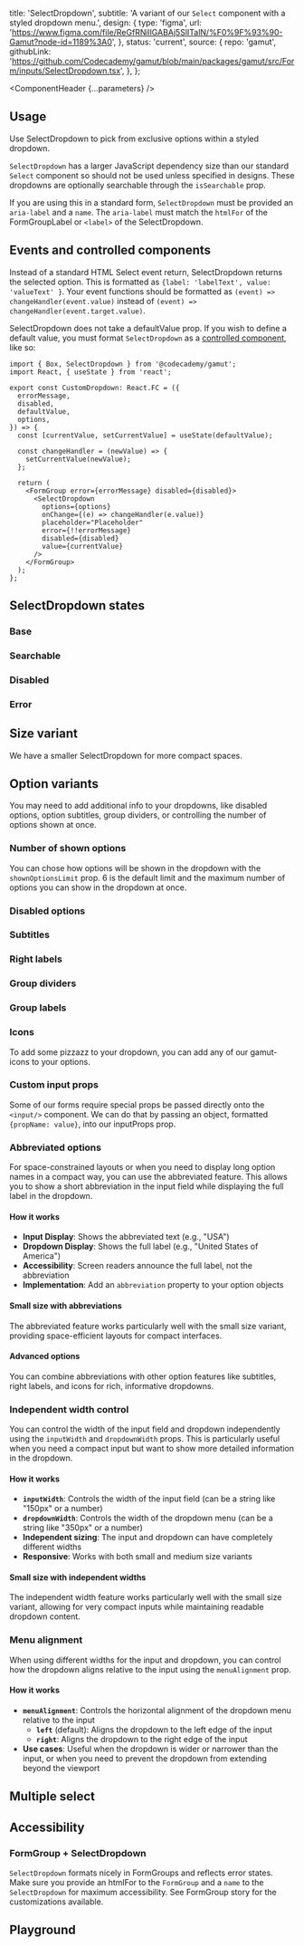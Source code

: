 


  title: 'SelectDropdown',
  subtitle: 'A variant of our `Select` component with a styled dropdown menu.',
  design: {
    type: 'figma',
    url: 'https://www.figma.com/file/ReGfRNillGABAj5SlITalN/%F0%9F%93%90-Gamut?node-id=1189%3A0',
  },
  status: 'current',
  source: {
    repo: 'gamut',
    githubLink:
      'https://github.com/Codecademy/gamut/blob/main/packages/gamut/src/Form/inputs/SelectDropdown.tsx',
  },
};

<Meta of={SelectDropdownStories} />

<ComponentHeader {...parameters} />

## Usage

Use SelectDropdown to pick from exclusive options within a styled dropdown.

`SelectDropdown` has a larger JavaScript dependency size than our standard `Select` component so should not be used unless specified in designs. These dropdowns are optionally searchable through the `isSearchable` prop.

If you are using this in a standard form, `SelectDropdown` must be provided an `aria-label` and a `name`. The `aria-label` must match the `htmlFor` of the FormGroupLabel or `<label>` of the SelectDropdown.

## Events and controlled components

Instead of a standard HTML Select event return, SelectDropdown returns the selected option. This is formatted as `{label: 'labelText', value: 'valueText' }`. Your event functions should be formatted as `(event) => changeHandler(event.value)` instead of `(event) => changeHandler(event.target.value)`.

SelectDropdown does not take a defaultValue prop. If you wish to define a default value, you must format `SelectDropdown` as a [controlled component](https://reactjs.org/docs/forms.html#controlled-components), like so:

```tsx
import { Box, SelectDropdown } from '@codecademy/gamut';
import React, { useState } from 'react';

export const CustomDropdown: React.FC = ({
  errorMessage,
  disabled,
  defaultValue,
  options,
}) => {
  const [currentValue, setCurrentValue] = useState(defaultValue);

  const changeHandler = (newValue) => {
    setCurrentValue(newValue);
  };

  return (
    <FormGroup error={errorMessage} disabled={disabled}>
      <SelectDropdown
        options={options}
        onChange={(e) => changeHandler(e.value)}
        placeholder="Placeholder"
        error={!!errorMessage}
        disabled={disabled}
        value={currentValue}
      />
    </FormGroup>
  );
};
```

## SelectDropdown states

### Base

<Canvas of={SelectDropdownStories.Base} />

### Searchable

<Canvas of={SelectDropdownStories.Searchable} />

### Disabled

<Canvas of={SelectDropdownStories.Disabled} />

### Error

<Canvas of={SelectDropdownStories.Error} />

## Size variant

We have a smaller SelectDropdown for more compact spaces.

<Canvas of={SelectDropdownStories.Small} />
<Canvas of={SelectDropdownStories.SmallSearchable} />

## Option variants

You may need to add additional info to your dropdowns, like disabled options, option subtitles, group dividers, or controlling the number of options shown at once.

### Number of shown options

You can chose how options will be shown in the dropdown with the `shownOptionsLimit` prop. 6 is the default limit and the maximum number of options you can show in the dropdown at once.

<Canvas of={SelectDropdownStories.ShownOptionsDefault} />
<Canvas of={SelectDropdownStories.ShownOptionsThree} />

### Disabled options

<Canvas of={SelectDropdownStories.DisabledOptions} />

### Subtitles

<Canvas of={SelectDropdownStories.Subtitles} />

### Right labels

<Canvas of={SelectDropdownStories.RightLabels} />

### Group dividers

<Canvas of={SelectDropdownStories.GroupDividers} />

### Group labels

<Canvas of={SelectDropdownStories.GroupLabels} />

### Icons

To add some pizzazz to your dropdown, you can add any of our <LinkTo id='Atoms/Icons'>gamut-icons</LinkTo> to your options.

<Canvas of={SelectDropdownStories.Icons} />

### Custom input props

Some of our forms require special props be passed directly onto the `<input/>` component. We can do that by passing an object, formatted `{propName: value}`, into our inputProps prop.

<Canvas of={SelectDropdownStories.CustomInputProps} />

### Abbreviated options

For space-constrained layouts or when you need to display long option names in a compact way, you can use the abbreviated feature. This allows you to show a short abbreviation in the input field while displaying the full label in the dropdown.

#### How it works

- **Input Display**: Shows the abbreviated text (e.g., "USA")
- **Dropdown Display**: Shows the full label (e.g., "United States of America")
- **Accessibility**: Screen readers announce the full label, not the abbreviation
- **Implementation**: Add an `abbreviation` property to your option objects

<Canvas of={SelectDropdownStories.AbbreviatedInput} />

#### Small size with abbreviations

The abbreviated feature works particularly well with the small size variant, providing space-efficient layouts for compact interfaces.

<Canvas of={SelectDropdownStories.AbbreviatedSmallSize} />

#### Advanced options

You can combine abbreviations with other option features like subtitles, right labels, and icons for rich, informative dropdowns.

<Canvas of={SelectDropdownStories.AbbreviatedWithSubtitleAndRightLabel} />
<Canvas of={SelectDropdownStories.ComplexAbbreviatedOptions} />

### Independent width control

You can control the width of the input field and dropdown independently using the `inputWidth` and `dropdownWidth` props. This is particularly useful when you need a compact input but want to show more detailed information in the dropdown.

#### How it works

- **`inputWidth`**: Controls the width of the input field (can be a string like "150px" or a number)
- **`dropdownWidth`**: Controls the width of the dropdown menu (can be a string like "350px" or a number)
- **Independent sizing**: The input and dropdown can have completely different widths
- **Responsive**: Works with both small and medium size variants

<Canvas of={SelectDropdownStories.IndependentWidths} />

#### Small size with independent widths

The independent width feature works particularly well with the small size variant, allowing for very compact inputs while maintaining readable dropdown content.

<Canvas of={SelectDropdownStories.SmallWithAbbreviations} />

### Menu alignment

When using different widths for the input and dropdown, you can control how the dropdown aligns relative to the input using the `menuAlignment` prop.

#### How it works

- **`menuAlignment`**: Controls the horizontal alignment of the dropdown menu relative to the input
  - **`left`** (default): Aligns the dropdown to the left edge of the input
  - **`right`**: Aligns the dropdown to the right edge of the input
- **Use cases**: Useful when the dropdown is wider or narrower than the input, or when you need to prevent the dropdown from extending beyond the viewport

<Canvas of={SelectDropdownStories.MenuAlignmentRight} />

## Multiple select

<Canvas of={SelectDropdownStories.MultipleSelect} />

## Accessibility

### FormGroup + SelectDropdown

`SelectDropdown` formats nicely in FormGroups and reflects error states. Make sure you provide an htmlFor to the `FormGroup` and a `name` to the `SelectDropdown` for maximum accessibility. See <LinkTo id="Atoms/FormElements/FormGroup">FormGroup</LinkTo> story for the customizations available.

<Canvas of={SelectDropdownStories.FormGroupSelectDropdown} />
<Canvas of={SelectDropdownStories.FormGroupError} />

## Playground

<Canvas sourceState="shown" of={SelectDropdownStories.Default} />

<Controls />
